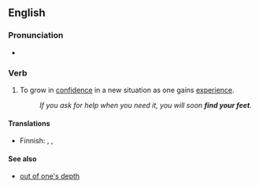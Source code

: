 ==English==

===Pronunciation===
* {{audio|en|en-au-find one's feet.ogg|Audio (AU)}}

===Verb===
{{en-verb|find<,,found> one's feet}}

# {{lb|en|idiomatic}} To grow in [[confidence]] in a new situation as one gains [[experience]].
#: ''If you ask for help when you need it, you will soon '''find your feet'''.''

====Translations====
{{trans-top|grow in confidence}}
* Finnish: {{t+|fi|sopeutua}}, {{t|fi|[[saada]] [[itsevarmuus|itsevarmuutta]]}}, {{t|fi|[[kerätä]] [[itsevarmuus|itsevarmuutta]]}}
{{trans-mid}}
{{trans-bottom}}

====See also====
* [[out of one's depth]]